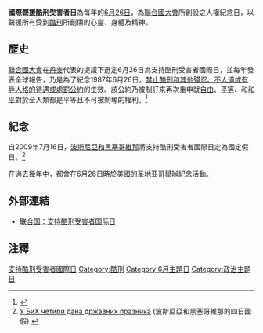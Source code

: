 '''國際聲援酷刑受害者日'''為每年的[[6月26日|6月26日]]，為[[聯合國大會|聯合國大會]]所創設之人權紀念日，以聲援所有受到[[酷刑|酷刑]]所創傷的心靈、身體及精神。

==歷史==
[[聯合國大會|聯合國大會]]在[[丹麥|丹麥]]代表的提議下選定6月26日為支持酷刑受害者國際日，並每年發表全球報告，乃是為了紀念1987年6月26日，[[禁止酷刑和其他殘忍、不人道或有辱人格的待遇或處罰公約|禁止酷刑和其他殘忍、不人道或有辱人格的待遇或處罰公約]]的生效。該公約乃被制訂來再次重申就[[自由|自由]]、[[平等|平等]]、和[[和平|和平]]對於全人類都是平等且不可被剝奪的權利。<ref>{{cite web|title=聯合國支持酷刑受害者國際日官網|url=https://www.un.org/en/events/torturevictimsday/|work=背景|publisher=聯合國|accessdate=21 March 2011|archive-date=2018-07-17|archive-url=https://web.archive.org/web/20180717180459/http://www.un.org/en/events/torturevictimsday/|dead-url=no}}</ref>

{{cquote|支持酷刑受害者國際日的宗旨是對酷刑受害者及家庭和群體遭受的苦難表示關注，並以集體的名義重申對酷刑及種種殘酷、[[非人道|非人道]]和有辱人格處罰的譴責。|[[聯合國秘書長|聯合國前秘書長]][[科菲·安南|科菲·安南]]}}

== 紀念 ==
自2009年7月16日，[[波斯尼亞和黑塞哥維那|波斯尼亞和黑塞哥維那]]將支持酷刑受害者國際日定為國定假日。<ref>[http://www.rtrs.tv/vijesti/vijest.php?id=6363 У БиХ четири дана државних празника] {{Wayback|url=http://www.rtrs.tv/vijesti/vijest.php?id=6363 |date=20160304042852 }} (波斯尼亞和黑塞哥維那的四日國假) {{sr icon}}</ref>

在過去幾年中，{{tsl|en|International Rehabilitation Council for Torture Victims|國際酷刑倖存者協會}}都會在6月26日時於美國的[[聖地牙哥_(加利福尼亞州)|圣地亚哥]]舉辦紀念活動。

== 外部連結 ==
* [http://www.un.org/zh/events/torturevictimsday/ 联合国：支持酷刑受害者国际日] {{Wayback|url=http://www.un.org/zh/events/torturevictimsday/ |date=20110419204529 }}{{zh-hans}}

== 注釋 ==

[[Category:聯合國紀念日|支持酷刑受害者國際日]]
[[Category:酷刑|Category:酷刑]]
[[Category:6月主題日|Category:6月主題日]]
[[Category:政治主题日|Category:政治主题日]]